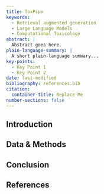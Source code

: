```yaml
---
title: ToxPipe
keywords:
  - Retrieval augmented generation
  - Large Language Models
  - Computational Toxicology
abstract: |
  Abstract goes here.
plain-language-summary: |
  A short plain-language summary...
key-points:
  - Key Point 1
  - Key Point 2
date: last-modified
bibliography: references.bib
citation:
  container-title: Replace Me
number-sections: false
---
```


## Introduction



## Data & Methods {#sec-data-methods}




## Conclusion




## References {.unnumbered}

::: {#refs}
:::